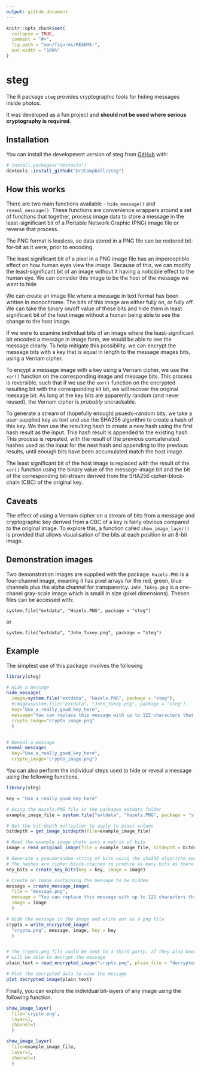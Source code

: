```yaml
---
output: github_document
---
```


<!-- README.md is generated from README.Rmd. Please edit that file -->

```r
knitr::opts_chunk$set(
  collapse = TRUE,
  comment = "#>",
  fig.path = "man/figures/README-",
  out.width = "100%"
)
```

# steg

<!-- badges: start -->
<!-- badges: end -->

The R package `steg` provides cryptographic tools for hiding messages inside photos.

It was developed as a fun project and **should not be used where serious cryptography is required**.

## Installation

You can install the development version of steg from [GitHub](https://github.com/) with:

``` r
# install.packages("devtools")
devtools::install_github("DrJCampbell/steg")
```

## How this works

There are two main functions available - `hide_message()` and `reveal_message()`. These functions are convenience wrappers around a set of functions that together, process image data to store a message in the least-significant bit of a Portable Network Graphic (PNG) image file or reverse that process.

The PNG format is lossless, so data stored in a PNG file can be restored bit-for-bit as it were, prior to encoding.

The least significant bit of a pixel in a PNG image file has an imperceptible effect on how human eyes view the image. Because of this, we can modify the least-significant bit of an image without it having a noticible effect to the human eye. We can consider this image to be the host of the message we want to hide

We can create an image file where a message in text format has been written in monochrome. The bits of this image are either fully on, or fully off. We can take the binary on/off value of these bits and hide them in least significant bit of the host image without a human being able to see the change to the host image.

If we were to examine individual bits of an image where the least-significant bit encoded a message in image form, we would be able to see the message clearly. To help mitigate this possibility, we can encrypt the message bits with a key that is equal in length to the message images bits, using a Vernam cipher.

To encypt a message image with a key using a Vernam cipher, we use the `xor()` function on the corresponding image and message bits. This process is reversible, such that if we use the `xor()` function on the encrypted resulting bit with the corresponding kit bit, we will recover the original message bit. As long at the key bits are apparently random (and never reused), the Vernam cipher is _probably_ uncrackable.

To generate a stream of (hopefully enough) psuedo-random bits, we take a user-supplied key as text and use the SHA256 algorithm to create a hash of this key. We then use the resulting hash to create a new hash using the first hash result as the input. This hash result is appended to the existing hash. This process is repeated, with the result of the previous concatenated hashes used as the input for the next hash and appending to the previous results, until enough bits have been accumulated match the host image.

The least significant bit of the host image is replaced with the result of the `xor()` function using the binary value of the message-image bit and the bit of the corresponding bit-stream derived from the SHA256 cipher-block-chain (CBC) of the original key.


## Caveats

The effect of using a Vernam cipher on a stream of bits from a message and cryptographic key derived from a CBC of a key is fairly obvious compared to the original image. To explore this, a function called `show_image_layer()` is provided that allows visualisation of the bits at each position in an 8-bit image.


## Demonstration images

Two demonstration images are supplied with the package. `Hazels.PNG` is a four-channel image, meaning it has pixel arrays for the red, green, blue channels plus the alpha channel for transparency. `John_Tukey.png` is a one-chanel gray-scale image which is smalll in size (pixel dimensions). Thesen files can be accessed with:

`system.file("extdata", "Hazels.PNG", package = "steg")`

or 

`system.file("extdata", "John_Tukey.png", package = "steg")`


## Example

The simplest use of this package involves the following

```r
library(steg)

# Hide a message
hide_message(
  image=system.file("extdata", "Hazels.PNG", package = "steg"),
  #image=system.file("extdata", "John_Tukey.png", package = "steg"),
  key="Use_a_really_good_key_here",
  message="You can replace this message with up to 122 characters that will be written in a png file",
  crypto_image="crypto_image.png"
  )


# Reveal a message
reveal_message(
  key="Use_a_really_good_key_here",
  crypto_image="crypto_image.png")
```



You can also perform the individual steps used to hide or reveal a message using the following functions.


```r

library(steg)

key = "Use_a_really_good_key_here"

# Using the Hazels.PNG file in the packages extdata folder
example_image_file = system.file("extdata", "Hazels.PNG", package = "steg")

# Get the bit-depth multiplier to apply to pixel values
bitdepth = get_image_bitdepth(file=example_image_file)

# Read the example image photo into a matrix of bits
image = read_original_image(file = example_image_file, bitdepth = bitdepth)

# Generate a pseudorandom string of bits using the sha256 algorithm seeded with the key
# The hashes are cipher-block-chained to produce as many bits as there are pixels in the image
key_bits = create_key_bits(key = key, image = image)

# Create an image containing the message to be hidden
message = create_message_image(
  file = "message.png",
  message = "You can replace this message with up to 122 characters that will be written in a png file",
  image = image
  )

# Hide the message in the image and write out as a png file
crypto = write_encrypted_image(
  "crypto.png", message, image, key = key
  )


# The crypto.png file could be sent to a third party. If they also know the key, they
# will be able to decrypt the message
plain_text = read_encrypted_image("crypto.png", plain_file = "decrypted.png", key = key)

# Plot the decrypted data to view the message
plot_decrypted_image(plain_text)
```


Finally, you can explore the individual bit-layers of any image using the following function.


```r
show_image_layer(
  file='crypto.png',
  layer=1,
  channel=1
  )
```


```r
show_image_layer(
  file=example_image_file,
  layer=1,
  channel=1
  )
```
